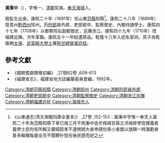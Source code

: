 '''黃秉中'''（{{bd|1654年||1718年||Huang}}），字惟一，[[清朝|清朝]]官員。[[奉天|奉天]][[海城市|海城]]人。

廕監生出身。康熙二十年（1681年）任山東[[范縣|范縣]]知縣<ref>《山東通志(清文淵閣四庫全書本)》 ,27卷 ,152-153：黃秉中字惟一奉天人康熙二十年為范縣知縣下車已值三月不雨秉中徒步拜禱甘霖立沛捐修學宫建義倉義學士民均有所賴又闡揚節孝不遺側陋大者申請坊表小者獎以旗額一時激勸者甚多輸糧每歲全完不聞鞭扑陞任後民感而祀之</ref>。康熙二十八年（1689年）陞貴州[[黔西州|黔西州]]知州。历[[刑部|刑部]]員外郎、吏部郎中、監察御史、內閣侍讀學士。康熙四十七年（1708年）以都察院右副都御史，巡撫浙江。康熙四十九年（1710年）改福建巡撫。次年革職。康熙五十一年給還原品。乾隆十八年入祀名宦祠。其子為乾隆朝[[太保|太保]]、[[武英殿大學士|武英殿大學士]]兼[[陝甘總督|陝甘總督]][[黃廷桂|黃廷桂]]。

==參考文獻==
{{reflist}}
*《國朝耆獻類徵初編》 ,27冊62卷 ,609-613
*《福建省志》，福建省地方誌編纂委員會編，1992年。

{{start box}}
{{s-before|[[許嗣興|許嗣興]]}}
{{s-title|[[福建巡撫|福建巡撫]]|1710年上任}}
{{s-after|[[綽奇|綽奇]]}}
{{end box}}
{{清朝人物小作品}}
{{DEFAULTSORT:Huang黄}}
[[Category:清朝范縣知縣|Category:清朝范縣知縣]]
[[Category:清朝知州|Category:清朝知州]]
[[Category:清朝刑部員外郎|Category:清朝刑部員外郎]]
[[Category:清朝吏部郎中|Category:清朝吏部郎中]]
[[Category:清朝監察御史|Category:清朝監察御史]]
[[Category:清朝浙江巡撫|Category:清朝浙江巡撫]]
[[Category:清朝福建巡抚|Category:清朝福建巡抚]]
[[Category:海城市人|Category:海城市人]]